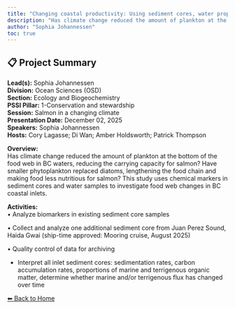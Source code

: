 ---
title: "Changing coastal productivity: Using sediment cores, water properties and archived plankton data to identify changes at the bottom of the food web in BC’s coastal waters"
description: "Has climate change reduced the amount of plankton at the bottom of the food web in BC waters, reducing the carrying capacity for salmon? Have smaller phytoplankton replaced diatoms, lengthening the food chain and making food less nutritious for salmon? This study uses chemical markers in sediment cores and water samples to investigate food web changes in BC coastal inlets."
author: "Sophia Johannessen"
toc: true
---

## 📋 Project Summary

**Lead(s):** Sophia Johannessen  
**Division:** Ocean Sciences (OSD)  
**Section:** Ecology and Biogeochemistry  
**PSSI Pillar:** 1-Conservation and stewardship  
**Session:** Salmon in a changing climate  
**Presentation Date:** December 02, 2025  
**Speakers:** Sophia Johannessen  
**Hosts:** Cory Lagasse; Di Wan; Amber Holdsworth; Patrick Thompson  

**Overview:**  
Has climate change reduced the amount of plankton at the bottom of the food web in BC waters, reducing the carrying capacity for salmon? Have smaller phytoplankton replaced diatoms, lengthening the food chain and making food less nutritious for salmon? This study uses chemical markers in sediment cores and water samples to investigate food web changes in BC coastal inlets.   

**Activities:**  
•	Analyze biomarkers in existing sediment core samples 
•	Collect and analyze one additional sediment core from Juan Perez Sound, Haida Gwai (ship-time approved: Mooring cruise, August 2025)
•	Quality control of data for archiving
- Interpret all inlet sediment cores: sedimentation rates, carbon accumulation rates, proportions of marine and terrigenous organic matter, determine whether marine and/or terrigenous flux has changed over time

[⬅ Back to Home](../index.qmd)
